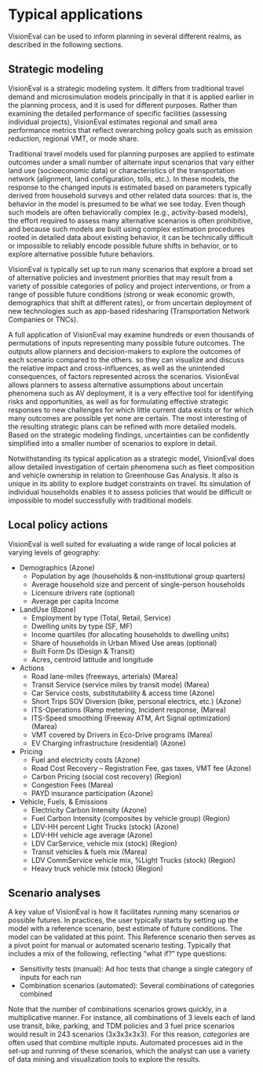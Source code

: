 # Typical applications

VisionEval can be used to inform planning in several different realms, as described in the following sections. 

## Strategic modeling

VisionEval is a strategic modeling system. It differs from traditional travel demand and microsimulation models principally in that it is applied earlier in the planning process, and it is used for different purposes. Rather than examining the detailed performance of specific facilities (assessing individual projects), VisionEval estimates regional and small area performance metrics that reflect overarching policy goals such as emission reduction, regional VMT, or mode share. 

Traditional travel models used for planning purposes are applied to estimate outcomes under a small number of alternate input scenarios that vary either land use (socioeconomic data) or characteristics of the transportation network (alignment, land configuration, tolls, etc.). In these models, the response to the changed inputs is estimated based on parameters typically derived from household surveys and other related data sources: that is, the behavior in the model is presumed to be what we see today. Even though such models are often behaviorally complex (e.g., activity-based models), the effort required to assess many alternative scenarios is often prohibitive, and because such models are built using complex estimation procedures rooted in detailed data about existing behavior, it can be technically difficult or impossible to reliably encode possible future shifts in behavior, or to explore alternative possible future behaviors.

VisionEval is typically set up to run many scenarios that explore a broad set of alternative policies and investment priorities that may result from a variety of possible categories of policy and project interventions, or from a range of possible future conditions (strong or weak economic growth, demographics that shift at different rates), or from uncertain deployment of new technologies such as app-based ridesharing (Transportation Network Companies or TNCs).

A full application of VisionEval may examine hundreds or even thousands of permutations of inputs representing many possible future outcomes. The outputs allow planners and decision-makers to explore the outcomes of each scenario compared to the others. so they can visualize and discuss the relative impact and cross-influences, as well as the unintended consequences, of factors represented across the scenarios. VisionEval allows planners to assess alternative assumptions about uncertain phenomena such as AV deployment, it is a very effective tool for identifying risks and opportunities, as well as for formulating effective strategic responses to new challenges for which little current data exists or for which many outcomes are possible yet none are certain. The most interesting of the resulting strategic plans can be refined with more detailed models. Based on the strategic modeling findings, uncertainties can be confidently simplified into a smaller number of scenarios to explore in detail.

Notwithstanding its typical application as a strategic model, VisionEval does allow detailed investigation of certain phenomena such as fleet composition and vehicle ownership in relation to Greenhouse Gas Analysis. It also is unique in its ability to explore budget constraints on travel. Its simulation of individual households enables it to assess policies that would be difficult or impossible to model successfully with traditional models. 

## Local policy actions

VisionEval is well suited for evaluating a wide range of local policies at varying levels of geography: 

+ Demographics (Azone)
    + Population by age (households & non-institutional group quarters)
    + Average household size and percent of single-person households
    + Licensure drivers rate (optional)
    + Average per capita Income

+ LandUse (Bzone)
    + Employment by type (Total, Retail, Service)
    + Dwelling units by type (SF, MF)
    + Income quartiles (for allocating households to dwelling units)
    + Share of households in Urban Mixed Use areas (optional)
    + Built Form Ds (Design & Transit)
    + Acres, centroid latitude and longitude

+ Actions
    + Road lane-miles (freeways, arterials) (Marea)
    + Transit Service (service miles by transit mode) (Marea)
    + Car Service costs, substitutability & access time (Azone)
    + Short Trips SOV Diversion (bike, personal electrics, etc.) (Azone)
    + ITS-Operations (Ramp metering, Incident response, (Marea)
    + ITS-Speed smoothing (Freeway ATM, Art Signal optimization) (Marea)
    + VMT covered by Drivers in Eco-Drive programs (Marea)
    + EV Charging infrastructure (residential) (Azone)

+ Pricing
    + Fuel and electricity costs (Azone)
    + Road Cost Recovery – Registration Fee, gas taxes, VMT fee (Azone)
    + Carbon Pricing (social cost recovery) (Region)
    + Congestion Fees (Marea)
    + PAYD insurance participation (Azone)

+ Vehicle, Fuels, & Emissions
    + Electricity Carbon Intensity (Azone)
    + Fuel Carbon Intensity (composites by vehicle group) (Region)
    + LDV-HH percent Light Trucks (stock) (Azone)
    + LDV-HH vehicle age average (Azone)
    + LDV CarService, vehicle mix (stock) (Region)
    + Transit vehicles & fuels mix (Marea)
    + LDV CommService vehicle mix, %Light Trucks (stock) (Region)
    + Heavy truck vehicle mix (stock) (Region)

## Scenario analyses

A key value of VisionEval is how it facilitates running many scenarios or possible futures.  In practices, the user typically starts by setting up the model with a reference scenario, best estimate of future conditions. The model can be validated at this point. This Reference scenario then serves as a pivot point for manual or automated scenario testing. Typically that includes a mix of the following, reflecting “what if?” type questions:

+ Sensitivity tests (manual): Ad hoc tests that change a single category of inputs for each run
+ Combination scenarios (automated): Several combinations of categories combined

Note that the number of combinations scenarios grows quickly, in a multiplicative manner.  For instance, all combinations of 3 levels each of land use transit, bike, parking, and TDM policies and 3 fuel price scenarios would result in 243 scenarios (3x3x3x3x3). For this reason, _categories_ are often used that combine multiple inputs. Automated processes aid in the set-up and running of these scenarios, which the analyst can use a variety of data mining and visualization tools to explore the results. 
